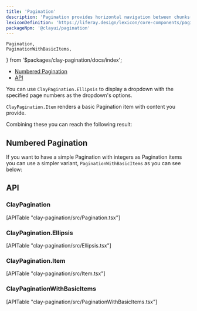 ```yaml
---
title: 'Pagination'
description: 'Pagination provides horizontal navigation between chunks(pages) of a dataset.'
lexiconDefinition: 'https://liferay.design/lexicon/core-components/pagination/'
packageNpm: '@clayui/pagination'
---
```


	Pagination,
	PaginationWithBasicItems,
} from '$packages/clay-pagination/docs/index';

<div class="nav-toc-absolute">
<div class="nav-toc">

-   [Numbered Pagination](#numbered-pagination)
-   [API](#api)

</div>
</div>

You can use `ClayPagination.Ellipsis` to display a dropdown with the specified page numbers as the dropdown's options.

`ClayPagination.Item` renders a basic Pagination item with content you provide.

Combining these you can reach the following result:

<Pagination />

## Numbered Pagination

If you want to have a simple Pagination with integers as Pagination items you can use a simpler variant, `PaginationWithBasicItems` as you can see below:

<PaginationWithBasicItems />

## API

### ClayPagination

<div>[APITable "clay-pagination/src/Pagination.tsx"]</div>

### ClayPagination.Ellipsis

<div>[APITable "clay-pagination/src/Ellipsis.tsx"]</div>

### ClayPagination.Item

<div>[APITable "clay-pagination/src/Item.tsx"]</div>

### ClayPaginationWithBasicItems

<div>[APITable "clay-pagination/src/PaginationWithBasicItems.tsx"]</div>
